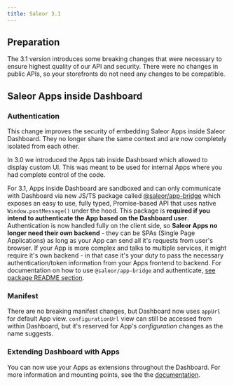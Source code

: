 ```yaml
---
title: Saleor 3.1
---
```


## Preparation

The 3.1 version introduces some breaking changes that were necessary to ensure highest quality of our API and security. There were no changes in public APIs, so your storefronts do not need any changes to be compatible.

## Saleor Apps inside Dashboard

### Authentication

This change improves the security of embedding Saleor Apps inside Saleor Dashboard. They no longer share the same context and are now completely isolated from each other.

In 3.0 we introduced the Apps tab inside Dashboard which allowed to display custom UI. This was meant to be used for internal Apps where you had complete control of the code.

For 3.1, Apps inside Dashboard are sandboxed and can only communicate with Dashboard via new JS/TS package called [@saleor/app-bridge](https://www.npmjs.com/package/@saleor/app-bridge) which exposes an easy to use, fully typed, Promise-based API that uses native `Window.postMessage()` under the hood. This package is **required if you intend to authenticate the App based on the Dashboard user**. Authentication is now handled fully on the client side, so **Saleor Apps no longer need their own backend** - they can be SPAs (Single Page Applications) as long as your App can send all it's requests from user's browser. If your App is more complex and talks to multiple services, it might require it's own backend - in that case it's your duty to pass the necessary authentication/token information from your Apps frontend to backend. For documentation on how to use `@saleor/app-bridge` and authenticate, [see package README section](https://github.com/saleor/app-bridge#readme).

### Manifest

There are no breaking manifest changes, but Dashboard now uses `appUrl` for default App view. `configurationUrl` view can still be accessed from within Dashboard, but it's reserved for App's _configuration_ changes as the name suggests.

### Extending Dashboard with Apps

You can now use your Apps as extensions throughout the Dashboard. For more information and mounting points, see the the [documentation](developer/extending/apps/extending-dashboard-with-apps.mdx).
